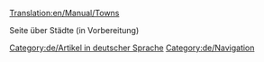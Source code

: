 [[Translation:en/Manual/Towns]]

Seite über Städte (in Vorbereitung)
[[Category:de/Artikel in deutscher Sprache]][[Category:de/Navigation]]